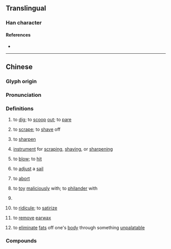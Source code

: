 {{character info}}
==Translingual==

===Han character===
{{Han char|rn=18|rad=刀|as=11|sn=13|four=|canj=SRLN,XXSRL|ids=⿰區刂}}

====References====
* {{Han ref|kx=0143.360|dkj=02163|hdz=10353.030|uh=527E|ud=21118}}

----

==Chinese==
{{zh-forms|s=𠛅|alt=摳:Min Nan}}

===Glyph origin===
{{Han etym}}
{{Han compound|區|刀|ls=psc|t2=knife|c1=p|c2=s}}

===Pronunciation===
{{zh-pron
|m=kōu
|m-s=
|c=
|c-t=
|g=
|h=pfs=
|j=
|md=
|mn=khau
|mn-t=
|w=
|x=
|mc=y
|oc=y
|cat=v
}}

===Definitions===
{{zh-hanzi}}

# to [[dig]]; to [[scoop]] [[out]]; to [[pare]] {{gl|using a knife}}
# {{lb|zh|Min Nan}} to [[scrape]]; to [[shave]] off
# {{lb|zh|Min Nan}} to [[sharpen]] {{gl|a pencil}}
# {{lb|zh|Min Nan}} [[instrument]] for [[scraping]], [[shaving]], or [[sharpening]]
# {{lb|zh|Mainland China|_|Hokkien}} to [[blow]]; to [[hit]] {{gl|usually from the side}}
# {{lb|zh|Mainland China|_|Hokkien}} to [[adjust]] a [[sail]] {{gl|to move a sea vessel forward with the wind}}
# {{lb|zh|Mainland China|_|Hokkien}} to [[abort]] {{gl|a baby}}
# {{lb|zh|Mainland China|_|Hokkien}} to [[toy]] [[maliciously]] with; to [[philander]] with {{gl|a woman}}
# {{lb|zh|Mainland China|_|Hokkien}} {{zh-classifier|[[wool]]}}
# {{lb|zh|Taiwanese Hokkien}} to [[ridicule]]; to [[satirize]]
# {{lb|zh|Quanzhou|_|Hokkien}} to [[remove]] [[earwax]]
# {{lb|zh|Zhangzhou|_|Hokkien}} to [[eliminate]] [[fats]] off one's [[body]] through something [[unpalatable]]

===Compounds===
{{zh-der|剾仔|剾洗|鉛筆剾|剾查某|剾草|剾刀|剾刀蔫|剾刀花|剾損|剾削|剾風|剾腹內|剾耳屎|剾雞|剾褻|倒手仔剾刀|剾皮|剾痧|倒剾}}